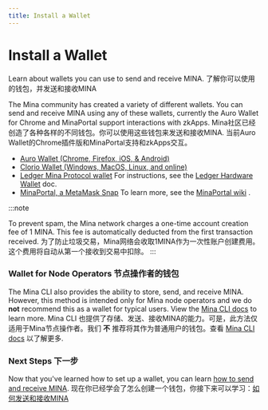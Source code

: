 ```yaml
---
title: Install a Wallet
---
```



# Install a Wallet

Learn about wallets you can use to send and receive MINA. 了解你可以使用的钱包，并发送和接收MINA

The Mina community has created a variety of different wallets. You can send and receive MINA using any of these wallets, currently the Auro Wallet for Chrome and MinaPortal support interactions with zkApps.
Mina社区已经创造了各种各样的不同钱包。你可以使用这些钱包来发送和接收MINA. 当前Auro Wallet的Chrome插件版和MinaPortal支持和zkApps交互。

- [Auro Wallet (Chrome, Firefox, iOS, & Android)](https://www.aurowallet.com)
- [Clorio Wallet (Windows, MacOS, Linux, and online)](https://clor.io)
- [Ledger Mina Protocol wallet](https://www.ledger.com/mina-wallet) For instructions, see the [Ledger Hardware Wallet](../using-mina/ledger-hardware-wallet) doc.
- [MinaPortal, a MetaMask Snap](https://minaportal.sotatek.works/) To learn more, see the [MinaPortal wiki](https://github.com/sotatek-dev/mina-snap/wiki) .

:::note

To prevent spam, the Mina network charges a one-time account creation fee of 1 MINA. This fee is automatically deducted from the first transaction received.
为了防止垃圾交易，Mina网络会收取1MINA作为一次性账户创建费用。这个费用将自动从第一个接收到交易中扣除。
:::

### Wallet for Node Operators 节点操作者的钱包

The Mina CLI also provides the ability to store, send, and receive MINA. However, this method is intended only for Mina node operators and we do **not** recommend this as a wallet for typical users. View the [Mina CLI docs](/node-operators/mina-cli-reference) to learn more.
Mina CLI 也提供了存储、发送、接收MINA的能力。可是，此方法仅适用于Mina节点操作者。我们 **不** 推荐将其作为普通用户的钱包。查看 [Mina CLI docs](/node-operators/mina-cli-reference) 以了解更多.

### Next Steps 下一步

Now that you've learned how to set up a wallet, you can learn [how to send and receive MINA](../using-mina/how-to-send-and-receive).
现在你已经学会了怎么创建一个钱包，你接下来可以学习：[如何发送和接收MINA](../using-mina/how-to-send-and-receive)
